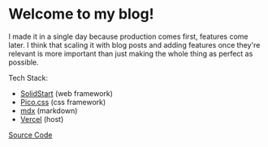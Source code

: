 
# Welcome to my blog!

I made it in a single day because production comes first, features come later. I think that scaling it with blog posts and adding features once they're relevant is more important than just making the whole thing as perfect as possible. 

Tech Stack:
- [SolidStart](https://start.solidjs.com/) (web framework)
- [Pico.css](https://picocss.com/) (css framework)
- [mdx](https://mdxjs.com/) (markdown)
- [Vercel](https://vercel.com/) (host)

<A href="https://github.com/RIGIK93/blog.darklynx.org" class="primary">Source Code</A>